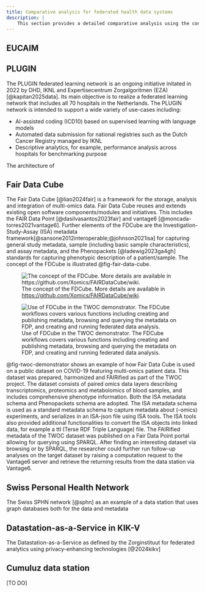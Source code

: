 ```yaml
---
title: Comparative analysis for federated health data systems
description: |
    This section provides a detailed comparative analysis using the concepts of the PHT architecture of how the "data station" concept is realized in existing federated data systems:
---
```


## EUCAIM


## PLUGIN

The PLUGIN federated learning network is an ongoing initiative initated in 2022 by DHD, IKNL and Expertisecentrum Zorgalgoritmen (EZA) [@kapitan2025data]. Its main objective is to realize a federated learning network that includes all 70 hospitals in the Netherlands. The PLUGIN network is intended to support a wide variety of use-cases including:

- AI-assisted coding (ICD10) based on supervised learning with language models
- Automated data submission for national registries such as the Dutch Cancer Registry managed by IKNL
- Descriptive analytics, for example, performance analysis across hospitals for benchmarking purpose

The architecture of 

## Fair Data Cube

The Fair Data Cube [@liao2024fair] is a framework for the storage, analysis and integration of multi-omics data. Fair Data Cube reuses and extends existing open software components/modules and initiatives. This includes the FAIR Data Point [@dasilvasantos2023fair] and vantage6 [@moncada-torres2021vantage6]. Further elements of the FDCube are the Investigation-Study-Assay (ISA) metadata framework[@sansone2012interoperable;@johnson2021isa] for capturing general study metadata, sample (including basic sample characteristics), and assay metadata, and the Phenopackets [@ladewig2023ga4gh] standards for capturing phenotypic description of a patient/sample. The concept of the FDCube is illustrated @fig-fair-data-cube.

:::{#fig-fair-data-cube layout-nrow=2}

![The concept of the FDCube. More details are available in [https://github.com/Xomics/FAIRDataCube/wiki](https://github.com/Xomics/FAIRDataCube/wiki).](./images/fair-data-cube.jpg)

![Use of FDCube in the TWOC demonstrator. The FDCube workflows covers various functions including creating and publishing metadata, browsing and querying the metadata on FDP, and creating and running federated data analysis.](./images/twoc-demonstrator.jpg){#fig-twoc-demonstrator}

:::

@fig-twoc-demonstrator shows an example of how Fair Data Cube is used on a public dataset on COVID-19 featuring multi-omics patient data. This dataset was prepared, harmonized and FAIRified as part of the TWOC project. The dataset consists of paired omics data layers describing transcriptomics, proteomics and metabolomics of blood samples, and includes comprehensive phenotype information. Both the ISA metadata schema and Phenopackets schema are adopted. The ISA metadata schema is used as a standard metadata schema to capture metadata about (-omics) experiments, and serializes in an ISA-json file using ISA tools. The ISA tools also provided additional functionalities to convert the ISA objects into linked data, for example a ttl (Terse RDF Triple Language) file. The FAIRified metadata of the TWOC dataset was published on a Fair Data Point portal allowing for querying using SPARQL. After finding an interesting dataset via browsing or by SPARQL, the researcher could further run follow-up analyses on the target dataset by raising a computation request to the Vantage6 server and retrieve the returning results from the data station via Vantage6.



## Swiss Personal Health Network

The Swiss SPHN network [@sphn] as an example of a data station that uses graph databases both for the data and metadata


## Datastation-as-a-Service in KIK-V

The Datastation-as-a-Service as defined by the Zorginstituut for federated analytics using privacy-enhancing technologies [@2024kikv]

## Cumuluz data station

[TO DO]